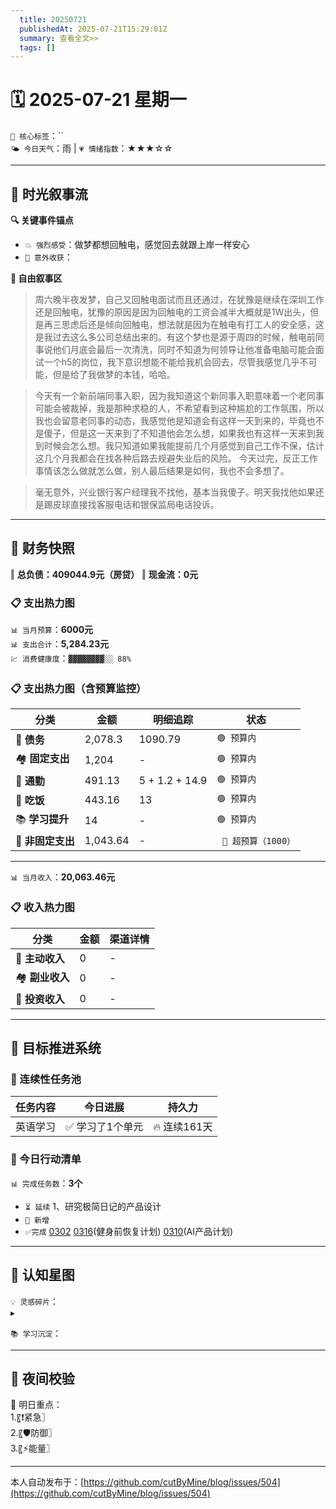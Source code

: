 ```yaml
---
  title: 20250721
  publishedAt: 2025-07-21T15:29:01Z
  summary: 查看全文>>
  tags: []
---
```


# 🗓️ 2025-07-21 星期一  
`🔑 核心标签`：``  
`🌤️ 今日天气`：雨 | `💗 情绪指数`：★★★☆☆   

---


## 🌊 **时光叙事流**
**🔍 关键事件锚点**  
- `💥 强烈感受`：做梦都想回触电，感觉回去就跟上岸一样安心                          
- `🎉 意外收获`：           

**📖 自由叙事区**  
> 周六晚半夜发梦，自己又回触电面试而且还通过，在犹豫是继续在深圳工作还是回触电，犹豫的原因是因为回触电的工资会减半大概就是1W出头，但是再三思虑后还是倾向回触电，想法就是因为在触电有打工人的安全感，这是我过去这么多公司总结出来的。有这个梦也是源于周四的时候，触电前同事说他们月底会最后一次清洗，同时不知道为何领导让他准备电脑可能会面试一个h5的岗位，我下意识想能不能给我机会回去，尽管我感觉几乎不可能，但是给了我做梦的本钱，哈哈。

> 今天有一个新前端同事入职，因为我知道这个新同事入职意味着一个老同事可能会被裁掉，我是那种求稳的人，不希望看到这种尴尬的工作氛围，所以我也会留意老同事的动态，我感觉他是知道会有这样一天到来的，毕竟也不是傻子，但是这一天来到了不知道他会怎么想，如果我也有这样一天来到我到时候会怎么想。我只知道如果我能提前几个月感觉到自己工作不保，估计这几个月我都会在找各种后路去规避失业后的风险。
> 今天过完，反正工作事情该怎么做就怎么做，别人最后结果是如何，我也不会多想了。

> 毫无意外，兴业银行客户经理我不找他，基本当我傻子。明天我找他如果还是踢皮球直接找客服电话和银保监局电话投诉。

---

## 💸 **财务快照**
‖ **总负债：409044.9元（房贷）**
‖ **现金流：0元**

### 📋 支出热力图

`📊 当月预算`：**6000元**  
`📊 支出合计`：**5,284.23元**  
`💹 消费健康度`：`▓▓▓▓▓▓▓▓░░ 88%`  
### 📋 支出热力图（含预算监控）
| 分类         | 金额    | 明细追踪                  | 状态           |
|--------------|---------|---------------------------|----------------|
| 🏦 **债务**    | 2,078.3   | 1090.79    | `🟢 预算内`   |
| 🏘️ **固定支出** | 1,204     |  -  | `🟢 预算内`     |
| 🚌 **通勤**     | 491.13   | 5 + 1.2 + 14.9  | `🟢 预算内`     |
| 🍜 **吃饭**     | 443.16  | 13  | `🟢 预算内`   |
| 📚 **学习提升** | 14      | -     | `🟢 预算内`     |
| 🎲 **非固定支出** | 1,043.64   |  - | ` 🔴 超预算（1000）`  |
---

`📊 当月收入`：**20,063.46元**  

### 📋 收入热力图
| 分类         | 金额    | 渠道详情             |
|--------------|---------|-------------------------|
| 🏦 **主动收入**  | 0                | -        |
| 🏘️ **副业收入**  | 0                | -        |
| 🚌 **投资收入**  | 0                | -        |



---

## 🎯 **目标推进系统**

### 🔄 连续性任务池
| 任务内容                | 今日进展          | 持久力     |
|-------------------------|-------------------|------------|
| 英语学习         | ✅ 学习了1个单元 | 🔥 连续161天  |



### 📌 今日行动清单

`📊 完成任务数`：**3个**  
- `⏳ 延续` 1、研究极简日记的产品设计             
- `🚩 新增`   
- `✅完成` [0302](note://WEB9685e40ae7a6464db1196641a1ffd0ee)   [0316](note://WEBc1fcc89ec3e741538b703e8017b38c9f)(健身前恢复计划)  [0310](note://WEBfc89f9187c014fbe9fab88e2d09b4bde)(AI产品计划)


---

## 🌌 **认知星图**
`💡 灵感碎片`：  
▸ 


`📚 学习沉淀`：  
>    

---

## 🌃 夜间校验

🚀 明日重点：  
1.〖❗紧急〗  
2.〖🛡️防御〗  
3.〖⚡能量〗

---
本人自动发布于：[https://github.com/cutByMine/blog/issues/504](https://github.com/cutByMine/blog/issues/504)
